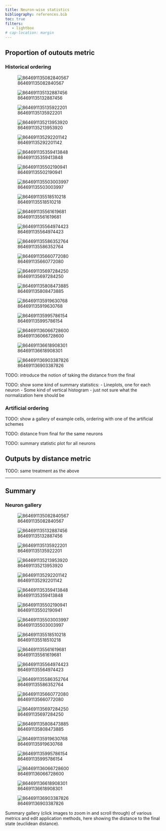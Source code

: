 ```yaml
---
title: Neuron-wise statistics
bibliography: references.bib
toc: true
filters:
   - lightbox
# cap-location: margin
---
```


## Proportion of outouts metric

### Historical ordering


::: {#historical-ordering-props_by_mtype layout-ncol=4}

![864691135082840567](result_images/sequence_output_metrics/historical-ordering-props_by_mtype-root_id=864691135082840567.png){group="historical-ordering-props_by_mtype"}

![864691135132887456](result_images/sequence_output_metrics/historical-ordering-props_by_mtype-root_id=864691135132887456.png){group="historical-ordering-props_by_mtype"}

![864691135135922201](result_images/sequence_output_metrics/historical-ordering-props_by_mtype-root_id=864691135135922201.png){group="historical-ordering-props_by_mtype"}

![864691135213953920](result_images/sequence_output_metrics/historical-ordering-props_by_mtype-root_id=864691135213953920.png){group="historical-ordering-props_by_mtype"}

![864691135292201142](result_images/sequence_output_metrics/historical-ordering-props_by_mtype-root_id=864691135292201142.png){group="historical-ordering-props_by_mtype"}

![864691135359413848](result_images/sequence_output_metrics/historical-ordering-props_by_mtype-root_id=864691135359413848.png){group="historical-ordering-props_by_mtype"}

![864691135502190941](result_images/sequence_output_metrics/historical-ordering-props_by_mtype-root_id=864691135502190941.png){group="historical-ordering-props_by_mtype"}

![864691135503003997](result_images/sequence_output_metrics/historical-ordering-props_by_mtype-root_id=864691135503003997.png){group="historical-ordering-props_by_mtype"}

![864691135518510218](result_images/sequence_output_metrics/historical-ordering-props_by_mtype-root_id=864691135518510218.png){group="historical-ordering-props_by_mtype"}

![864691135561619681](result_images/sequence_output_metrics/historical-ordering-props_by_mtype-root_id=864691135561619681.png){group="historical-ordering-props_by_mtype"}

![864691135564974423](result_images/sequence_output_metrics/historical-ordering-props_by_mtype-root_id=864691135564974423.png){group="historical-ordering-props_by_mtype"}

![864691135586352764](result_images/sequence_output_metrics/historical-ordering-props_by_mtype-root_id=864691135586352764.png){group="historical-ordering-props_by_mtype"}

![864691135660772080](result_images/sequence_output_metrics/historical-ordering-props_by_mtype-root_id=864691135660772080.png){group="historical-ordering-props_by_mtype"}

![864691135697284250](result_images/sequence_output_metrics/historical-ordering-props_by_mtype-root_id=864691135697284250.png){group="historical-ordering-props_by_mtype"}

![864691135808473885](result_images/sequence_output_metrics/historical-ordering-props_by_mtype-root_id=864691135808473885.png){group="historical-ordering-props_by_mtype"}

![864691135919630768](result_images/sequence_output_metrics/historical-ordering-props_by_mtype-root_id=864691135919630768.png){group="historical-ordering-props_by_mtype"}

![864691135995786154](result_images/sequence_output_metrics/historical-ordering-props_by_mtype-root_id=864691135995786154.png){group="historical-ordering-props_by_mtype"}

![864691136066728600](result_images/sequence_output_metrics/historical-ordering-props_by_mtype-root_id=864691136066728600.png){group="historical-ordering-props_by_mtype"}

![864691136618908301](result_images/sequence_output_metrics/historical-ordering-props_by_mtype-root_id=864691136618908301.png){group="historical-ordering-props_by_mtype"}

![864691136903387826](result_images/sequence_output_metrics/historical-ordering-props_by_mtype-root_id=864691136903387826.png){group="historical-ordering-props_by_mtype"}

:::


TODO: introduce the notion of taking the distance from the final

TODO: show some kind of summary statistics: 
    - Lineplots, one for each neuron
    - Some kind of vertical histogram - just not sure what the normalization here should be

### Artificial ordering

TODO: show a gallery of example cells, ordering with one of the artificial schemes

TODO: distance from final for the same neurons

TODO: summary statistic plot for all neurons

## Outputs by distance metric

TODO: same treatment as the above


---
## Summary

### Neuron gallery 

::: {#neuronwise-summary-gallery layout-ncol=4}

![864691135082840567](result_images/sequence_output_metrics/diffs-from-final-by-scheme-distance=euclidean-root_id=864691135082840567.png){group="summary-gallery"}

![864691135132887456](result_images/sequence_output_metrics/diffs-from-final-by-scheme-distance=euclidean-root_id=864691135132887456.png){group="summary-gallery"}

![864691135135922201](result_images/sequence_output_metrics/diffs-from-final-by-scheme-distance=euclidean-root_id=864691135135922201.png){group="summary-gallery"}

![864691135213953920](result_images/sequence_output_metrics/diffs-from-final-by-scheme-distance=euclidean-root_id=864691135213953920.png){group="summary-gallery"}

![864691135292201142](result_images/sequence_output_metrics/diffs-from-final-by-scheme-distance=euclidean-root_id=864691135292201142.png){group="summary-gallery"}

![864691135359413848](result_images/sequence_output_metrics/diffs-from-final-by-scheme-distance=euclidean-root_id=864691135359413848.png){group="summary-gallery"}

![864691135502190941](result_images/sequence_output_metrics/diffs-from-final-by-scheme-distance=euclidean-root_id=864691135502190941.png){group="summary-gallery"}

![864691135503003997](result_images/sequence_output_metrics/diffs-from-final-by-scheme-distance=euclidean-root_id=864691135503003997.png){group="summary-gallery"}

![864691135518510218](result_images/sequence_output_metrics/diffs-from-final-by-scheme-distance=euclidean-root_id=864691135518510218.png){group="summary-gallery"}

![864691135561619681](result_images/sequence_output_metrics/diffs-from-final-by-scheme-distance=euclidean-root_id=864691135561619681.png){group="summary-gallery"}

![864691135564974423](result_images/sequence_output_metrics/diffs-from-final-by-scheme-distance=euclidean-root_id=864691135564974423.png){group="summary-gallery"}

![864691135586352764](result_images/sequence_output_metrics/diffs-from-final-by-scheme-distance=euclidean-root_id=864691135586352764.png){group="summary-gallery"}

![864691135660772080](result_images/sequence_output_metrics/diffs-from-final-by-scheme-distance=euclidean-root_id=864691135660772080.png){group="summary-gallery"}

![864691135697284250](result_images/sequence_output_metrics/diffs-from-final-by-scheme-distance=euclidean-root_id=864691135697284250.png){group="summary-gallery"}

![864691135808473885](result_images/sequence_output_metrics/diffs-from-final-by-scheme-distance=euclidean-root_id=864691135808473885.png){group="summary-gallery"}

![864691135919630768](result_images/sequence_output_metrics/diffs-from-final-by-scheme-distance=euclidean-root_id=864691135919630768.png){group="summary-gallery"}

![864691135995786154](result_images/sequence_output_metrics/diffs-from-final-by-scheme-distance=euclidean-root_id=864691135995786154.png){group="summary-gallery"}

![864691136066728600](result_images/sequence_output_metrics/diffs-from-final-by-scheme-distance=euclidean-root_id=864691136066728600.png){group="summary-gallery"}

![864691136618908301](result_images/sequence_output_metrics/diffs-from-final-by-scheme-distance=euclidean-root_id=864691136618908301.png){group="summary-gallery"}

![864691136903387826](result_images/sequence_output_metrics/diffs-from-final-by-scheme-distance=euclidean-root_id=864691136903387826.png){group="summary-gallery"}

Summary gallery (click images to zoom in and scroll through) of various metrics and edit application methods, here showing the distance to the final state (euclidean distance).
:::